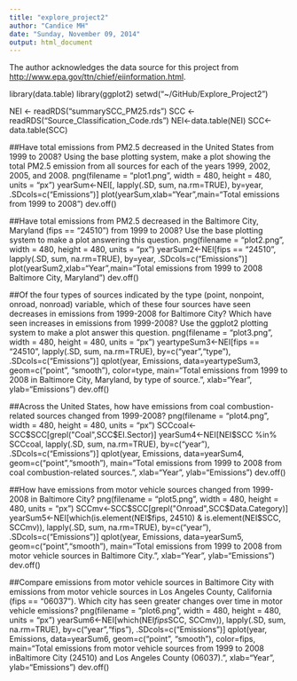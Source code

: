 ```yaml
---
title: "explore_project2"
author: "Candice MH"
date: "Sunday, November 09, 2014"
output: html_document
---
```


The author acknowledges the data source for this project from <http://www.epa.gov/ttn/chief/eiinformation.html>.

library(data.table)
library(ggplot2)
setwd("~/GitHub/Explore_Project2")

NEI <- readRDS("summarySCC_PM25.rds")
SCC <- readRDS("Source_Classification_Code.rds")
NEI<-data.table(NEI)
SCC<-data.table(SCC)

##Have total emissions from PM2.5 decreased in the United States from 1999 to 2008? Using the base plotting system, make a plot showing the total PM2.5 emission from all sources for each of the years 1999, 2002, 2005, and 2008.
png(filename = "plot1.png", width = 480, height = 480, units = "px")
yearSum<-NEI[, lapply(.SD, sum, na.rm=TRUE), by=year, .SDcols=c("Emissions")] 
plot(yearSum,xlab="Year",main="Total emissions from 1999 to 2008")
dev.off()

##Have total emissions from PM2.5 decreased in the Baltimore City, Maryland (fips == "24510") from 1999 to 2008? Use the base plotting system to make a plot answering this question.
png(filename = "plot2.png", width = 480, height = 480, units = "px")
yearSum2<-NEI[fips == "24510", lapply(.SD, sum, na.rm=TRUE), by=year, .SDcols=c("Emissions")] 
plot(yearSum2,xlab="Year",main="Total emissions from 1999 to 2008 \n Baltimore City, Maryland")
dev.off()

##Of the four types of sources indicated by the type (point, nonpoint, onroad, nonroad) variable, which of these four sources have seen decreases in emissions from 1999-2008 for Baltimore City? Which have seen increases in emissions from 1999-2008? Use the ggplot2 plotting system to make a plot answer this question.
png(filename = "plot3.png", width = 480, height = 480, units = "px")
yeartypeSum3<-NEI[fips == "24510", lapply(.SD, sum, na.rm=TRUE), by=c("year","type"), .SDcols=c("Emissions")] 
qplot(year, Emissions, data=yeartypeSum3, geom=c("point", "smooth"), color=type, main="Total emissions from 1999 to 2008 \n in Baltimore City, Maryland, \n by type of source.", xlab="Year", ylab="Emissions")
dev.off()

##Across the United States, how have emissions from coal combustion-related sources changed from 1999-2008?
png(filename = "plot4.png", width = 480, height = 480, units = "px")
SCCcoal<-SCC$SCC[grepl("Coal",SCC$EI.Sector)]
yearSum4<-NEI[NEI$SCC %in% SCCcoal, lapply(.SD, sum, na.rm=TRUE), by=c("year"), .SDcols=c("Emissions")] 
qplot(year, Emissions, data=yearSum4, geom=c("point","smooth"), main="Total emissions from 1999 to 2008 \n from coal combustion-related sources.", xlab="Year", ylab="Emissions")
dev.off()

##How have emissions from motor vehicle sources changed from 1999-2008 in Baltimore City?
png(filename = "plot5.png", width = 480, height = 480, units = "px")
SCCmv<-SCC$SCC[grepl("Onroad",SCC$Data.Category)]
yearSum5<-NEI[which(is.element(NEI$fips, 24510) & is.element(NEI$SCC, SCCmv)), lapply(.SD, sum, na.rm=TRUE), by=c("year"), .SDcols=c("Emissions")] 
qplot(year, Emissions, data=yearSum5, geom=c("point","smooth"), main="Total emissions from 1999 to 2008 \n from motor vehicle sources in Baltimore City.", xlab="Year", ylab="Emissions")
dev.off()

##Compare emissions from motor vehicle sources in Baltimore City with emissions from motor vehicle sources in Los Angeles County, California (fips == "06037"). Which city has seen greater changes over time in motor vehicle emissions?
png(filename = "plot6.png", width = 480, height = 480, units = "px")
yearSum6<-NEI[which(NEI$fips %in% c("24510","06037") & is.element(NEI$SCC, SCCmv)), lapply(.SD, sum, na.rm=TRUE), by=c("year","fips"), .SDcols=c("Emissions")] 
qplot(year, Emissions, data=yearSum6, geom=c("point", "smooth"), color=fips, main="Total emissions from motor vehicle sources from 1999 to 2008 in\n Baltimore City (24510) and Los Angeles County (06037).", xlab="Year", ylab="Emissions")
dev.off()